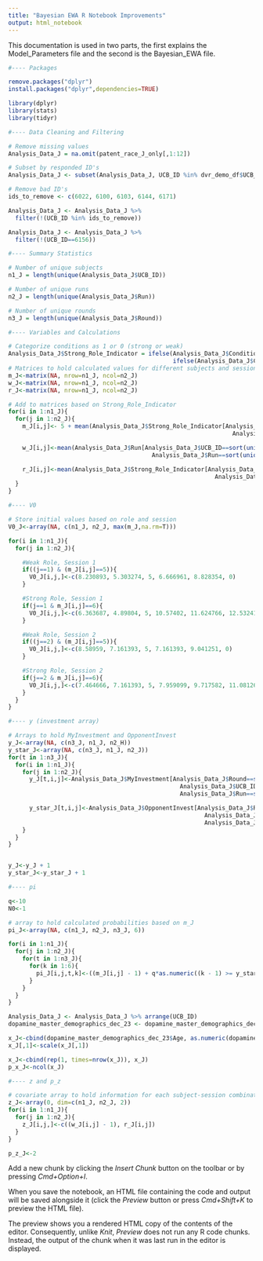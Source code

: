 ```yaml
---
title: "Bayesian EWA R Notebook Improvements"
output: html_notebook
---
```


This documentation is used in two parts, the first explains the Model_Parameters file and the second is the Bayesian_EWA file.

```r
#---- Packages

remove.packages("dplyr")
install.packages("dplyr",dependencies=TRUE)

library(dplyr)
library(stats)
library(tidyr)
```

```r
#---- Data Cleaning and Filtering

# Remove missing values
Analysis_Data_J = na.omit(patent_race_J_only[,1:12])

# Subset by responded ID's
Analysis_Data_J <- subset(Analysis_Data_J, UCB_ID %in% dvr_demo_df$UCB_ID)

# Remove bad ID's
ids_to_remove <- c(6022, 6100, 6103, 6144, 6171)

Analysis_Data_J <- Analysis_Data_J %>%
  filter(!(UCB_ID %in% ids_to_remove))

Analysis_Data_J <- Analysis_Data_J %>%
  filter(!(UCB_ID==6156))
```

```r
#---- Summary Statistics

# Number of unique subjects
n1_J = length(unique(Analysis_Data_J$UCB_ID))

# Number of unique runs
n2_J = length(unique(Analysis_Data_J$Run))

# Number of unique rounds
n3_J = length(unique(Analysis_Data_J$Round))
```

```r
#---- Variables and Calculations

# Categorize conditions as 1 or 0 (strong or weak)
Analysis_Data_J$Strong_Role_Indicator = ifelse(Analysis_Data_J$Condition=='s',1,
                                               ifelse(Analysis_Data_J$Condition=='w',0,NA))
# Matrices to hold calculated values for different subjects and sessions
m_J<-matrix(NA, nrow=n1_J, ncol=n2_J)
w_J<-matrix(NA, nrow=n1_J, ncol=n2_J)
r_J<-matrix(NA, nrow=n1_J, ncol=n2_J)

# Add to matrices based on Strong_Role_Indicator
for(i in 1:n1_J){
  for(j in 1:n2_J){
    m_J[i,j]<- 5 + mean(Analysis_Data_J$Strong_Role_Indicator[Analysis_Data_J$UCB_ID==sort(unique(Analysis_Data_J$UCB_ID))[i] &
                                                                Analysis_Data_J$Run==sort(unique(Analysis_Data_J$Run))[j]])

    w_J[i,j]<-mean(Analysis_Data_J$Run[Analysis_Data_J$UCB_ID==sort(unique(Analysis_Data_J$UCB_ID))[i] &
                                         Analysis_Data_J$Run==sort(unique(Analysis_Data_J$Run))[j]])

    r_J[i,j]<-mean(Analysis_Data_J$Strong_Role_Indicator[Analysis_Data_J$UCB_ID==sort(unique(Analysis_Data_J$UCB_ID))[i] &
                                                           Analysis_Data_J$Run==sort(unique(Analysis_Data_J$Run))[j]])
  }
}
```

```r
#---- V0

# Store initial values based on role and session
V0_J<-array(NA, c(n1_J, n2_J, max(m_J,na.rm=T)))

for(i in 1:n1_J){
  for(j in 1:n2_J){

    #Weak Role, Session 1
    if((j==1) & (m_J[i,j]==5)){
      V0_J[i,j,]<-c(8.230893, 5.303274, 5, 6.666961, 8.828354, 0)
    }

    #Strong Role, Session 1
    if(j==1 & m_J[i,j]==6){
      V0_J[i,j,]<-c(6.363687, 4.89804, 5, 10.57402, 11.624766, 12.53241)
    }

    #Weak Role, Session 2
    if((j==2) & (m_J[i,j]==5)){
      V0_J[i,j,]<-c(8.58959, 7.161393, 5, 7.161393, 9.041251, 0)
    }

    #Strong Role, Session 2
    if(j==2 & m_J[i,j]==6){
      V0_J[i,j,]<-c(7.464666, 7.161393, 5, 7.959099, 9.717582, 11.081269)
    }
  }
}
```

```r
#---- y (investment array)

# Arrays to hold MyInvestment and OpponentInvest
y_J<-array(NA, c(n3_J, n1_J, n2_H))
y_star_J<-array(NA, c(n3_J, n1_J, n2_J))
for(t in 1:n3_J){
  for(i in 1:n1_J){
    for(j in 1:n2_J){
      y_J[t,i,j]<-Analysis_Data_J$MyInvestment[Analysis_Data_J$Round==sort(unique(Analysis_Data_J$Round))[t] &
                                                 Analysis_Data_J$UCB_ID==sort(unique(Analysis_Data_J$UCB_ID))[i] &
                                                 Analysis_Data_J$Run==sort(unique(Analysis_Data_J$Run))[j]]

      y_star_J[t,i,j]<-Analysis_Data_J$OpponentInvest[Analysis_Data_J$Round==sort(unique(Analysis_Data_J$Round))[t] &
                                                        Analysis_Data_J$UCB_ID==sort(unique(Analysis_Data_J$UCB_ID))[i] &
                                                        Analysis_Data_J$Run==sort(unique(Analysis_Data_J$Run))[j]]
    }
  }
}


y_J<-y_J + 1
y_star_J<-y_star_J + 1

```

```r
#---- pi

q<-10
N0<-1

# array to hold calculated probabilities based on m_J
pi_J<-array(NA, c(n1_J, n2_J, n3_J, 6))

for(i in 1:n1_J){
  for(j in 1:n2_J){
    for(t in 1:n3_J){
      for(k in 1:6){
        pi_J[i,j,t,k]<-((m_J[i,j] - 1) + q*as.numeric((k - 1) >= y_star_J[t,i,j]) - (k - 1))
      }
    }
  }
}
```

```r
Analysis_Data_J <- Analysis_Data_J %>% arrange(UCB_ID)
dopamine_master_demographics_dec_23 <- dopamine_master_demographics_dec_23 %>% arrange(Participant.ID.)

x_J<-cbind(dopamine_master_demographics_dec_23$Age, as.numeric(dopamine_master_demographics_dec_23$Sex_assigned_at_birth=="Male"))
x_J[,1]<-scale(x_J[,1])

x_J<-cbind(rep(1, times=nrow(x_J)), x_J)
p_x_J<-ncol(x_J)
```

```r
#---- z and p_z

# covariate array to hold information for each subject-session combination
z_J<-array(0, dim=c(n1_J, n2_J, 2))
for(i in 1:n1_J){
  for(j in 1:n2_J){
    z_J[i,j,]<-c((w_J[i,j] - 1), r_J[i,j])
  }
}

p_z_J<-2
```

Add a new chunk by clicking the *Insert Chunk* button on the toolbar or by pressing *Cmd+Option+I*.

When you save the notebook, an HTML file containing the code and output will be saved alongside it (click the *Preview* button or press *Cmd+Shift+K* to preview the HTML file).

The preview shows you a rendered HTML copy of the contents of the editor. Consequently, unlike *Knit*, *Preview* does not run any R code chunks. Instead, the output of the chunk when it was last run in the editor is displayed.
